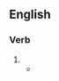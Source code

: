 ==English==

===Verb===
{{head|en|verb form}}

# {{en-past of|dredge}}
#* {{quote-journal|en|date=2021 September 22|title=National Rail Awards: Newhaven Project|journal=RAIL|issue=940|page=56|text=With an objective to provide a railhead on the Seaford branch in Sussex for '''sea-dredged''' aggregates, the project rapidly moved from a concept sketch in December 2015 to completion in 2020.}}